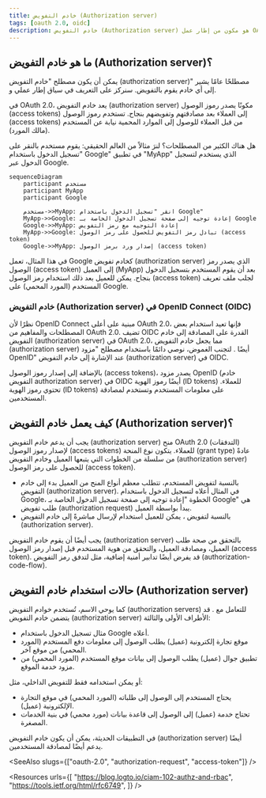 ```yaml
---
title: خادم التفويض (Authorization server)
tags: [oauth 2.0, oidc]
description: خادم التفويض (Authorization server) هو مكون من إطار عمل OAuth 2.0 يصدر رموز الوصول (access tokens) للعملاء عند نجاح عملية المصادقة والتفويض. وهو أيضاً مزود OpenID (OP) في OpenID Connect (OIDC) الذي يصدر رموز الهوية (ID tokens) للعملاء.
---
```


## ما هو خادم التفويض (Authorization server)؟

يمكن أن يكون مصطلح "خادم التفويض (authorization server)" مصطلحًا عامًا يشير إلى أي خادم يقوم بالتفويض. سنركز على التعريف في سياق إطار عملي <Ref slug="oauth-2.0" /> و<Ref slug="openid-connect" />.

في OAuth 2.0، يعد خادم التفويض (authorization server) مكونًا يصدر <Ref slug="access-token">رموز الوصول (access tokens)</Ref> إلى <Ref slug="client">العملاء</Ref> بعد مصادقتهم وتفويضهم بنجاح. تستخدم رموز الوصول (access tokens) من قبل العملاء للوصول إلى الموارد المحمية نيابة عن المستخدم (مالك المورد).

هل هناك الكثير من المصطلحات؟ لنرَ مثالاً من العالم الحقيقي: يقوم مستخدم بالنقر على "تسجيل الدخول باستخدام Google" في تطبيق "MyApp" الذي يستخدم <Ref slug="authorization-code-flow" /> لتسجيل الدخول عبر Google.

```mermaid
sequenceDiagram
    participant مستخدم
    participant MyApp
    participant Google

    مستخدم->>MyApp: انقر "تسجيل الدخول باستخدام Google"
    MyApp->>Google: إعادة توجيه إلى صفحة تسجيل الدخول الخاصة بـ Google
    Google->>MyApp: إعادة التوجيه مع رمز التفويض
    MyApp->>Google: تبادل رمز التفويض للحصول على رمز الوصول (access token)
    Google->>MyApp: إصدار ورد برمز الوصول (access token)
```

في هذا المثال، تعمل Google كخادم تفويض (authorization server) الذي يصدر رمز الوصول (access token) إلى العميل (MyApp) بعد أن يقوم المستخدم بتسجيل الدخول بنجاح. يمكن للعميل بعد ذلك استخدام رمز الوصول (access token) لجلب ملف تعريف المستخدم (المورد المحمي) على Google.

### خادم التفويض (Authorization server) في OpenID Connect (OIDC)

نظرًا لأن OpenID Connect مبنية على أعلى OAuth 2.0، فإنها تعيد استخدام بعض المصطلحات والمفاهيم من OAuth 2.0. تضيف OIDC القدرة على المصادقة إلى خادم التفويض (authorization server) في OAuth 2.0، مما يجعل خادم التفويض (authorization server) أيضًا <Ref slug="openid-connect" headingId="openid-provider-op" />. لتجنب الغموض، نوصي دائمًا باستخدام مصطلح "مزود OpenID" عند الإشارة إلى خادم التفويض (authorization server) في OIDC.

بالإضافة إلى إصدار رموز الوصول (access tokens)، يصدر مزود OpenID (خادم التفويض authorization server) في OIDC أيضًا <Ref slug="id-token">رموز الهوية (ID tokens)</Ref> للعملاء. تحتوي رموز الهوية (ID tokens) على معلومات المستخدم وتستخدم لمصادقة المستخدمين.

## كيف يعمل خادم التفويض (Authorization server)؟

يجب أن يدعم خادم التفويض (authorization server) <Ref slug="oauth-2.0-grant">منح OAuth 2.0 (التدفقات)</Ref> لإصدار رموز الوصول (access tokens) للعملاء. يتكون نوع المنحة (grant type) عادةً من سلسلة من الخطوات التي يتبعها العميل وخادم التفويض (authorization server) للحصول على رمز الوصول (access token).

- بالنسبة لتفويض المستخدم، تتطلب معظم أنواع المنح من العميل بدء <Ref slug="authorization-request" /> إلى خادم التفويض (authorization server). في المثال أعلاه لتسجيل الدخول باستخدام Google، الخطوة "إعادة توجيه إلى صفحة تسجيل الدخول الخاصة بـ Google" هي طلب تفويض (authorization request) يبدأ بواسطة العميل.
- بالنسبة لتفويض <Ref slug="machine-to-machine" />، يمكن للعميل استخدام <Ref slug="client-credentials-flow" /> لإرسال <Ref slug="token-request" /> مباشرةً إلى خادم التفويض (authorization server).

يجب أيضًا أن يقوم خادم التفويض (authorization server) بالتحقق من صحة طلب العميل، ومصادقة العميل، والتحقق من هوية المستخدم قبل إصدار رمز الوصول (access token). قد يفرض أيضًا تدابير أمنية إضافية، مثل <Ref slug="pkce" /> لتدفق رمز التفويض (authorization-code-flow).

## حالات استخدام خادم التفويض (Authorization server)

كما يوحي الاسم، تُستخدم خوادم التفويض (authorization servers) للتعامل مع <Ref slug="authorization" />. قد يتضمن خادم التفويض (authorization server) الأطراف الأولى والثالثة:

- مثال تسجيل الدخول باستخدام Google أعلاه.
- موقع تجارة إلكترونية (عميل) يطلب الوصول إلى معلومات دفع المستخدم (المورد المحمي) من موقع آخر.
- تطبيق جوال (عميل) يطلب الوصول إلى بيانات موقع المستخدم (المورد المحمي) من مزود خدمة الموقع.

أو يمكن استخدامه فقط للتفويض الداخلي، مثل:

- يحتاج المستخدم إلى الوصول إلى طلباته (المورد المحمي) في موقع التجارة الإلكترونية (عميل).
- تحتاج خدمة (عميل) إلى الوصول إلى قاعدة بيانات (مورد محمي) في بنية الخدمات المصغرة.

في التطبيقات الحديثة، يمكن أن يكون خادم التفويض (authorization server) أيضًا <Ref slug="identity-provider" /> يدعم أيضًا <Ref slug="openid-connect" /> لمصادقة المستخدمين.

<SeeAlso slugs={["oauth-2.0", "authorization-request", "access-token"]} />
 
<Resources
  urls={[
    "https://blog.logto.io/ciam-102-authz-and-rbac",
    "https://tools.ietf.org/html/rfc6749",
  ]}
/>